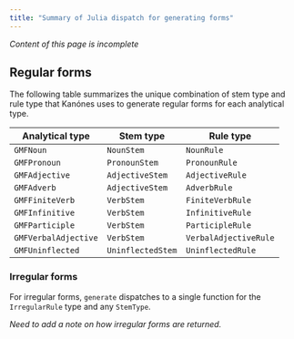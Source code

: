 ```yaml
---
title: "Summary of Julia dispatch for generating forms"
---
```


::: {.callout-caution}
*Content of this page is incomplete*
:::

## Regular forms

The following table summarizes the unique combination of stem type and rule type that Kanónes uses to generate regular forms for each analytical type.

| Analytical type | Stem type | Rule type |
| --- | --- | --- |
| `GMFNoun` | `NounStem` | `NounRule` |
| `GMFPronoun` | `PronounStem` | `PronounRule` |
| `GMFAdjective` | `AdjectiveStem` | `AdjectiveRule` |
| `GMFAdverb` | `AdjectiveStem` | `AdverbRule` |
| `GMFFiniteVerb` | `VerbStem` | `FiniteVerbRule` |
| `GMFInfinitive` | `VerbStem` | `InfinitiveRule` |
| `GMFParticiple` | `VerbStem` | `ParticipleRule` |
| `GMFVerbalAdjective` | `VerbStem` | `VerbalAdjectiveRule` |
| `GMFUninflected` | `UninflectedStem` | `UninflectedRule` |


### Irregular forms


For irregular forms, `generate` dispatches to a single function for the `IrregularRule` type and any `StemType`.

::: {.callout-caution}
*Need to add a note on how irregular forms are returned.*
:::

